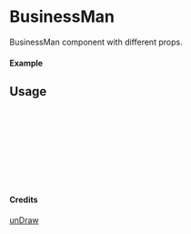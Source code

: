 
<Meta of={BusinessMan} title="unDraw/Businessman" />

# BusinessMan

BusinessMan component with different props.

#### Example

<Canvas of={BusinessMan.Primary} />

## Usage

```ts
import { BusinessMan } from "yadl-ui";

const Example = () => {
  return (
      <BusinessMan />
  );
};

export default Example;
```

#### Credits
[unDraw](https://undraw.co/illustrations)

